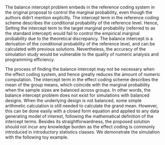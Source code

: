 The balance intercept problem embeds in the reference coding system in the original proposal to control the marginal probability, even though the authors didn't mention explicitly. The intercept term in the reference coding scheme describes the conditional probability of the reference level. Hence, Setting the intercept term to the target marginal probability (referred to as the standard intercept) would fail to control the empirical marginal probability due to the theoretical discrepancy. The balance intercept is a derivation of the conditional probability of the reference level, and can be calculated with previous solutions. Nevertheless, the accuracy of the simulation study would be vulnerable to the quality of numeric analysis and programming efficiency. 

The process of finding the balance intercept may not be necessary when the effect coding system, and hence greatly reduces the amount of numeric computation. The intercept term in the effect coding scheme describes the mean of the group means, which coincide with the marginal probability when the sample sizes are balanced across groups. In other words, the balance intercept problem does not exist for simulations with balanced designs. When the underlying design is not balanced, some simple arithmetic calculation is still needed to calculate the grand mean. However, this can be done easily with a closed form equation and applied to any data generating model of interest, following the mathematical definition of the intercept terms. Besides its straightforwardness, the proposed solution should not incur any knowledge burden as the effect coding is commonly introduced in introductory statistics classes. We demonstrate the simulation with the following toy example. 
